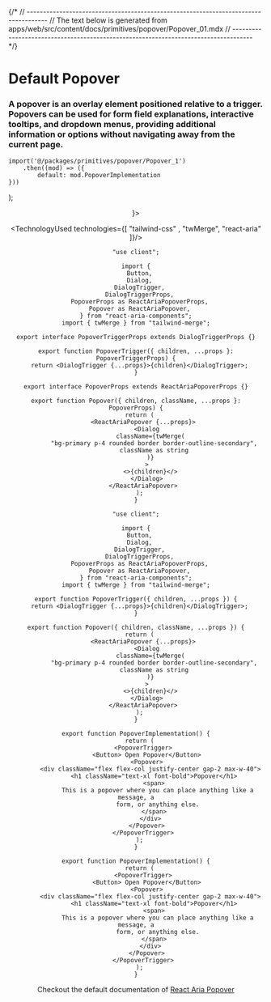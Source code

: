 

{/*
// ------------------------------------------------------------------------------------
//	The text below is generated from apps/web/src/content/docs/primitives/popover/Popover_01.mdx
// ------------------------------------------------------------------------------------
*/}


<Wrapper>

# Default Popover
### A popover is an overlay element positioned relative to a trigger. Popovers can be used for form field explanations, interactive tooltips, and dropdown menus, providing additional information or options without navigating away from the current page.





	import('@/packages/primitives/popover/Popover_1')
		.then((mod) => ({
			default: mod.PopoverImplementation
	}))
);


<Header />
<Preview> 
<Suspense fallback={<Skeleton className="h-60 rounded-lg" />}>
<Display>
<PopoverImplementation_primitives_popover_popover_01 />
</Display>
</Suspense>

</Preview>

<Implementation>


<TechnologyUsed technologies={[ "tailwind-css" , "twMerge", "react-aria"  ]}/>

<CodeBlock>
 
```tsx|Popover
"use client";

import {
  Button,
  Dialog,
  DialogTrigger,
  DialogTriggerProps,
  PopoverProps as ReactAriaPopoverProps,
  Popover as ReactAriaPopover,
} from "react-aria-components";
import { twMerge } from "tailwind-merge";

export interface PopoverTriggerProps extends DialogTriggerProps {}

export function PopoverTrigger({ children, ...props }: PopoverTriggerProps) {
  return <DialogTrigger {...props}>{children}</DialogTrigger>;
}

export interface PopoverProps extends ReactAriaPopoverProps {}

export function Popover({ children, className, ...props }: PopoverProps) {
  return (
    <ReactAriaPopover {...props}>
      <Dialog
        className={twMerge(
          "bg-primary p-4 rounded border border-outline-secondary",
          className as string
        )}
      >
        <>{children}</>
      </Dialog>
    </ReactAriaPopover>
  );
}
```
```jsx|Popover
"use client";

import {
  Button,
  Dialog,
  DialogTrigger,
  DialogTriggerProps,
  PopoverProps as ReactAriaPopoverProps,
  Popover as ReactAriaPopover,
} from "react-aria-components";
import { twMerge } from "tailwind-merge";

export function PopoverTrigger({ children, ...props }) {
  return <DialogTrigger {...props}>{children}</DialogTrigger>;
}

export function Popover({ children, className, ...props }) {
  return (
    <ReactAriaPopover {...props}>
      <Dialog
        className={twMerge(
          "bg-primary p-4 rounded border border-outline-secondary",
          className as string
        )}
      >
        <>{children}</>
      </Dialog>
    </ReactAriaPopover>
  );
}
```

```tsx|Implementation
export function PopoverImplementation() {
  return (
    <PopoverTrigger>
      <Button> Open Popover</Button>
      <Popover>
        <div className="flex flex-col justify-center gap-2 max-w-40">
          <h1 className="text-xl font-bold">Popover</h1>
          <span>
            This is a popover where you can place anything like a message, a
            form, or anything else.
          </span>
        </div>
      </Popover>
    </PopoverTrigger>
  );
}
```
```jsx|Implementation
export function PopoverImplementation() {
  return (
    <PopoverTrigger>
      <Button> Open Popover</Button>
      <Popover>
        <div className="flex flex-col justify-center gap-2 max-w-40">
          <h1 className="text-xl font-bold">Popover</h1>
          <span>
            This is a popover where you can place anything like a message, a
            form, or anything else.
          </span>
        </div>
      </Popover>
    </PopoverTrigger>
  );
}
```

</CodeBlock>



Checkout the default documentation of [React Aria Popover](https://react-spectrum.adobe.com/react-aria/Popover.html)

</Implementation>
</Wrapper>
<PARTITION />
